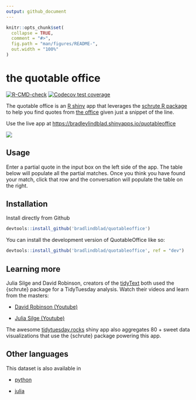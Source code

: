 ```yaml
---
output: github_document
---
```


<!-- README.md is generated from README.Rmd. Please edit that file -->

```r
knitr::opts_chunk$set(
  collapse = TRUE,
  comment = "#>",
  fig.path = "man/figures/README-",
  out.width = "100%"
)
```

# the quotable office

<!-- badges: start -->

[![R-CMD-check](https://github.com/bradlindblad/QuotableOffice/actions/workflows/R-CMD-check.yaml/badge.svg)](https://github.com/bradlindblad/QuotableOffice/actions/workflows/R-CMD-check.yaml) [![Codecov test coverage](https://codecov.io/gh/bradlindblad/QuotableOffice/branch/main/graph/badge.svg)](https://app.codecov.io/gh/bradlindblad/QuotableOffice?branch=main)

<!-- badges: end -->

The quotable office is an [R shiny](https://shiny.rstudio.com/) app that leverages the [schrute R package](https://bradlindblad.github.io/schrute/) to help you find quotes from [the office](https://www.imdb.com/title/tt0386676/) given just a snippet of the line.

Use the live app at <https://bradleylindblad.shinyapps.io/quotableoffice>

![](inst/screenshot.png)

## Usage

Enter a partial quote in the input box on the left side of the app. The table below will populate all the partial matches. Once you think you have found your match, click that row and the conversation will populate the table on the right.

## Installation

Install directly from Github

``` R
devtools::install_github('bradlindblad/quotableoffice')
```

You can install the development version of QuotableOffice like so:

``` r
devtools::install_github('bradlindblad/quotableoffice', ref = "dev")
```

## Learning more

Julia Silge and David Robinson, creators of the [tidyText](https://www.tidytextmining.com/) both used the {schrute} package for a TidyTuesday analysis. Watch their videos and learn from the masters:

-   [David Robinson (Youtube)](https://www.youtube.com/watch?v=_IvAubTDQME&t=1092s)

-   [Julia Silge (Youtube)](https://www.youtube.com/watch?v=R32AsuKICAY)

The awesome [tidytuesday.rocks](https://nsgrantham.shinyapps.io/tidytuesdayrocks/) shiny app also aggregates 80 + sweet data visualizations that use the {schrute} package powering this app.

## Other languages

This dataset is also available in

-   [python](https://github.com/bradlindblad/schrutepy)

-   [julia](https://github.com/bradlindblad/Schrute.jl)
